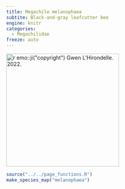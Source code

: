 ```yaml
---
title: Megachile melanophaea
subtite: Black-and-gray leafcutter bee
engine: knitr
categories:
  - Megachilidae
freeze: auto
---
```

[![`r emo::ji("copyright")` Gwen L'Hirondelle. 2022.](https://inaturalist-open-data.s3.amazonaws.com/photos/223169457/large.jpeg){height=300}](https://inaturalist.ca/observations/131162952)

```r
source("../../page_functions.R")
make_species_map("melanophaea")
```
